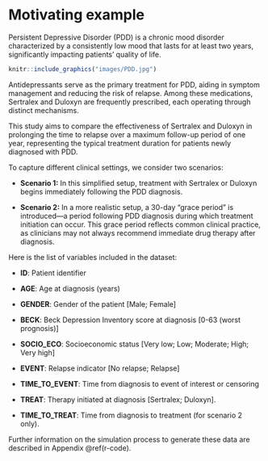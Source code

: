 # Motivating example {#motivating-example}

Persistent Depressive Disorder (PDD) is a chronic mood disorder characterized by a consistently low mood that lasts for at least two years, significantly impacting patients' quality of life.

```r
knitr::include_graphics("images/PDD.jpg")
```

Antidepressants serve as the primary treatment for PDD, aiding in symptom management and reducing the risk of relapse. Among these medications, Sertralex and Duloxyn are frequently prescribed, each operating through distinct mechanisms.

This study aims to compare the effectiveness of Sertralex and Duloxyn in prolonging the time to relapse over a maximum follow-up period of one year, representing the typical treatment duration for patients newly diagnosed with PDD.

To capture different clinical settings, we consider two scenarios:

-   **Scenario 1:** In this simplified setup, treatment with Sertralex or Duloxyn begins immediately following the PDD diagnosis.

-   **Scenario 2:** In a more realistic setup, a 30-day "grace period" is introduced—a period following PDD diagnosis during which treatment initiation can occur. This grace period reflects common clinical practice, as clinicians may not always recommend immediate drug therapy after diagnosis.

Here is the list of variables included in the dataset:

-   **ID**: Patient identifier

-   **AGE**: Age at diagnosis (years)

-   **GENDER**: Gender of the patient [Male; Female]

-   **BECK**: Beck Depression Inventory score at diagnosis [0-63 (worst prognosis)]

-   **SOCIO_ECO**: Socioeconomic status [Very low; Low; Moderate; High; Very high]

-   **EVENT**: Relapse indicator [No relapse; Relapse]

-   **TIME_TO_EVENT**: Time from diagnosis to event of interest or censoring

-   **TREAT**: Therapy initiated at diagnosis [Sertralex; Duloxyn].

-   **TIME_TO_TREAT**: Time from diagnosis to treatment (for scenario 2 only).

Further information on the simulation process to generate these data are described in Appendix \@ref(r-code).
